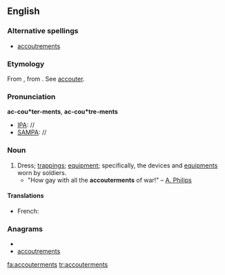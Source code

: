 ==English==

===Alternative spellings===
* [[accoutrements]]

===Etymology===
From {{etyl|fr|en}} {{term|accoutrement|lang=fr}}, from {{etyl|fro|en}} {{term|accoustrement|lang=fro}}. See [[accouter]].

===Pronunciation===
'''ac-cou*ter-ments''', '''ac-cou*tre-ments'''
*[[IPA]]: //
*[[SAMPA]]: //

===Noun===
{{en-noun|[[plurale tantum|this plural form only]]}}
# Dress; [[trappings]]; [[equipment]]; specifically, the devices and [[equipments]] worn by soldiers.
#*"How gay with all the '''accouterments''' of war!" &ndash; [[A. Philips]]

====Translations====
* French: {{t+|fr|accoutrement}}

===Anagrams===
* {{alphagram|acceemnorsttu}}
* [[accoutrements#English|accoutrements]]

[[fa:accouterments]]
[[tr:accouterments]]